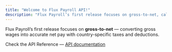 ```yaml
---
title: "Welcome to Flux Payroll API!"
description: "Flux Payroll’s first release focuses on gross-to-net, calculating gross wages into accurate net pay, with the correct taxes and deductions applied for each supported country."
---
```


Flux Payroll’s first release focuses on **gross-to-net** — converting gross wages into accurate net pay with country-specific taxes and deductions.

Check the API Reference — [API documentation](api-reference/introduction)

